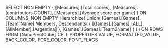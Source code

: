 SELECT
  NON EMPTY {
    [Measures].[Total scores],
    [Measures].[contributors.COUNT],
    [Measures].[Average score per game]
  } ON COLUMNS,
  NON EMPTY Hierarchize(
    Union(
      [Games].[Games].[Team1Name].Members,
      Descendants(
        {
          [Games].[Games].[ALL].[AllMember].[Argentina]
        },
        [Games].[Games].[Team2Name]
      )
    )
  ) ON ROWS
  FROM [NanoPivotCube]
  CELL PROPERTIES VALUE, FORMATTED_VALUE, BACK_COLOR, FORE_COLOR, FONT_FLAGS